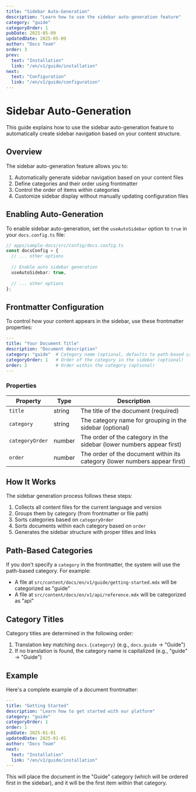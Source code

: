 ```yaml
---
title: "Sidebar Auto-Generation"
description: "Learn how to use the sidebar auto-generation feature"
category: "guide"
categoryOrder: 1
pubDate: 2025-05-09
updatedDate: 2025-05-09
author: "Docs Team"
order: 3
prev:
  text: "Installation"
  link: "/en/v1/guide/installation"
next:
  text: "Configuration"
  link: "/en/v1/guide/configuration"
---
```


# Sidebar Auto-Generation

This guide explains how to use the sidebar auto-generation feature to automatically create sidebar navigation based on your content structure.

## Overview

The sidebar auto-generation feature allows you to:

1. Automatically generate sidebar navigation based on your content files
2. Define categories and their order using frontmatter
3. Control the order of items within categories
4. Customize sidebar display without manually updating configuration files

## Enabling Auto-Generation

To enable sidebar auto-generation, set the `useAutoSidebar` option to `true` in your `docs.config.ts` file:

```typescript
// apps/sample-docs/src/config/docs.config.ts
const docsConfig = {
  // ... other options
  
  // Enable auto sidebar generation
  useAutoSidebar: true,
  
  // ... other options
};
```

## Frontmatter Configuration

To control how your content appears in the sidebar, use these frontmatter properties:

```yaml
---
title: "Your Document Title"
description: "Document description"
category: "guide"  # Category name (optional, defaults to path-based category)
categoryOrder: 1   # Order of the category in the sidebar (optional)
order: 2           # Order within the category (optional)
---
```

### Properties

| Property | Type | Description |
|----------|------|-------------|
| `title` | string | The title of the document (required) |
| `category` | string | The category name for grouping in the sidebar (optional) |
| `categoryOrder` | number | The order of the category in the sidebar (lower numbers appear first) |
| `order` | number | The order of the document within its category (lower numbers appear first) |

## How It Works

The sidebar generation process follows these steps:

1. Collects all content files for the current language and version
2. Groups them by category (from frontmatter or file path)
3. Sorts categories based on `categoryOrder`
4. Sorts documents within each category based on `order`
5. Generates the sidebar structure with proper titles and links

## Path-Based Categories

If you don't specify a `category` in the frontmatter, the system will use the path-based category. For example:

- A file at `src/content/docs/en/v1/guide/getting-started.mdx` will be categorized as "guide"
- A file at `src/content/docs/en/v1/api/reference.mdx` will be categorized as "api"

## Category Titles

Category titles are determined in the following order:

1. Translation key matching `docs.{category}` (e.g., `docs.guide` → "Guide")
2. If no translation is found, the category name is capitalized (e.g., "guide" → "Guide")

## Example

Here's a complete example of a document frontmatter:

```yaml
---
title: "Getting Started"
description: "Learn how to get started with our platform"
category: "guide"
categoryOrder: 1
order: 1
pubDate: 2025-01-01
updatedDate: 2025-01-01
author: "Docs Team"
next:
  text: "Installation"
  link: "/en/v1/guide/installation"
---
```

This will place the document in the "Guide" category (which will be ordered first in the sidebar), and it will be the first item within that category.
